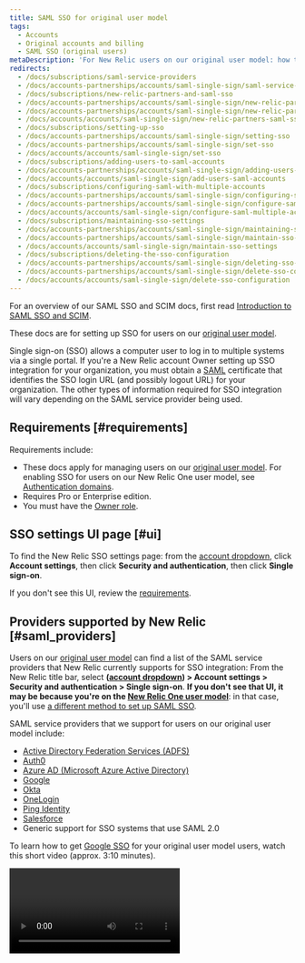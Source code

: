 ```yaml
---
title: SAML SSO for original user model 
tags:
  - Accounts
  - Original accounts and billing
  - SAML SSO (original users)
metaDescription: 'For New Relic users on our original user model: how to set up and manage SAML single-sign on (SSO).'
redirects: 
  - /docs/subscriptions/saml-service-providers
  - /docs/accounts-partnerships/accounts/saml-single-sign/saml-service-providers
  - /docs/subscriptions/new-relic-partners-and-saml-sso
  - /docs/accounts-partnerships/accounts/saml-single-sign/new-relic-partners-and-saml-sso
  - /docs/accounts-partnerships/accounts/saml-single-sign/new-relic-partners-saml-sso
  - /docs/accounts/accounts/saml-single-sign/new-relic-partners-saml-sso
  - /docs/subscriptions/setting-up-sso
  - /docs/accounts-partnerships/accounts/saml-single-sign/setting-sso
  - /docs/accounts-partnerships/accounts/saml-single-sign/set-sso
  - /docs/accounts/accounts/saml-single-sign/set-sso
  - /docs/subscriptions/adding-users-to-saml-accounts
  - /docs/accounts-partnerships/accounts/saml-single-sign/adding-users-saml-accounts
  - /docs/accounts/accounts/saml-single-sign/add-users-saml-accounts
  - /docs/subscriptions/configuring-saml-with-multiple-accounts
  - /docs/accounts-partnerships/accounts/saml-single-sign/configuring-saml-multiple-accounts
  - /docs/accounts-partnerships/accounts/saml-single-sign/configure-saml-multiple-accounts  
  - /docs/accounts/accounts/saml-single-sign/configure-saml-multiple-accounts
  - /docs/subscriptions/maintaining-sso-settings
  - /docs/accounts-partnerships/accounts/saml-single-sign/maintaining-sso-settings
  - /docs/accounts-partnerships/accounts/saml-single-sign/maintain-sso-settings
  - /docs/accounts/accounts/saml-single-sign/maintain-sso-settings
  - /docs/subscriptions/deleting-the-sso-configuration
  - /docs/accounts-partnerships/accounts/saml-single-sign/deleting-sso-configuration
  - /docs/accounts-partnerships/accounts/saml-single-sign/delete-sso-configuration
  - /docs/accounts/accounts/saml-single-sign/delete-sso-configuration
---
```


For an overview of our SAML SSO and SCIM docs, first read [Introduction to SAML SSO and SCIM](/docs/accounts/accounts-billing/new-relic-one-user-management/introduction-saml-scim). 

These docs are for setting up SSO for users on our [original user model](/docs/accounts/original-accounts-billing/original-product-based-pricing/overview-user-models).

Single sign-on (SSO) allows a computer user to log in to multiple systems via a single portal. If you're a New Relic account Owner setting up SSO integration for your organization, you must obtain a [SAML](/docs/accounts-partnerships/education/getting-started-new-relic/glossary#saml) certificate that identifies the SSO login URL (and possibly logout URL) for your organization. The other types of information required for SSO integration will vary depending on the SAML service provider being used.

## Requirements [#requirements]

Requirements include:

* These docs apply for managing users on our [original user model](/docs/accounts/original-accounts-billing/original-users-roles/overview-user-models). For enabling SSO for users on our New Relic One user model, see [Authentication domains](/docs/accounts/accounts-billing/new-relic-one-user-management/configure-authentication-domains-sso).
* Requires Pro or Enterprise edition. 
* You must have the [Owner role](/docs/accounts/original-accounts-billing/original-users-roles/users-roles-original-user-model#roles).

## SSO settings UI page [#ui]

To find the New Relic SSO settings page: from the [account dropdown](/docs/accounts-partnerships/education/getting-started-new-relic/glossary#account-dropdown), click **Account settings**, then click **Security and authentication**, then click **Single sign-on**.

If you don't see this UI, review the [requirements](#requirements). 

## Providers supported by New Relic [#saml_providers]

Users on our [original user model](/docs/accounts/original-accounts-billing/original-users-roles/overview-user-models) can find a list of the SAML service providers that New Relic currently supports for SSO integration: From the New Relic title bar, select **([account dropdown](/docs/accounts-partnerships/education/getting-started-new-relic/glossary#account-dropdown)) > Account settings > Security and authentication > Single sign-on**. **If you don't see that UI, it may be because you're on the [New Relic One user model](/docs/accounts/original-accounts-billing/original-users-roles/overview-user-models)**: in that case, you'll use [a different method to set up SAML SSO](/docs/accounts/accounts-billing/new-relic-one-user-management/introduction-saml-scim).

SAML service providers that we support for users on our original user model include:

* [Active Directory Federation Services (ADFS)](http://technet.microsoft.com/en-us/library/hh831502.aspx)
* [Auth0](http://developers.auth0.com/newrelic)
* [Azure AD (Microsoft Azure Active Directory)](https://docs.microsoft.com/en-us/azure/active-directory/saas-apps/new-relic-tutorial)
* [Google](https://support.google.com/a/answer/6363863) 
* [Okta](http://www.okta.com/newrelic)
* [OneLogin](http://www.onelogin.com/partners/app-partners/new-relic)
* [Ping Identity](https://www.pingidentity.com/en.html)
* [Salesforce](http://wiki.developerforce.com/page/Configuring-SAML-SSO-to-NewRelic)
* Generic support for SSO systems that use SAML 2.0

To learn how to get [Google SSO](https://support.google.com/a/answer/6363863) for your original user model users, watch this short video (approx. 3:10 minutes).

<Video id="OOc8iN9dWfw" type="youtube" />

## SAML information in New Relic account [#account-SML-information]

To integrate with an SAML provider, the provider will need information from you about your New Relic account. Most of the information you will need is visible on the New Relic [SSO settings UI page](#ui):

* Metadata URL: Contains multiple pieces of information in a single XML message
* SAML version: 2.0
* Assertion consumer URL: The endpoint to New Relic SSO (for example, `https://rpm.newrelic.com/accounts/ACCOUNTID/sso/saml/finalize`)
* Consumer binding: Transmission method is HTTP-POST
* NameID format: Email address
* Attributes: None required
* Entity ID: Account URL (default of `rpm.newrelic.com`)

## New Relic SAML requirements [#requirements]

For SAML providers and service providers like New Relic to be able to work together, their processes must align in certain ways. Here are some aspects of how New Relic implements SSO integration. This will be useful if you are verifying that a specific SAML provider will be able to work with New Relic or if you are troubleshooting implementation problems.

<table>
  <thead>
    <tr>
      <th width={200}>
        **SSO considerations**
      </th>

      <th>
        **New Relic functions and preferences**
      </th>
    </tr>
  </thead>

  <tbody>
    <tr>
      <td>
        Scope of user credentials (IdP)
      </td>

      <td>
        Should be all users.
      </td>
    </tr>

    <tr>
      <td>
        Type of connection
      </td>

      <td>
        Must be both IdP initiated and SP initiated.
      </td>
    </tr>

    <tr>
      <td>
        Expected SAML profile
      </td>

      <td>
        New Relic uses a POST binding for SP-initiated requests.
      </td>
    </tr>

    <tr>
      <td>
        Expected NameID value format
      </td>

      <td>
        Must be email address.
      </td>
    </tr>

    <tr>
      <td>
        Sensitive info exchanged in SAML assertion?
      </td>

      <td>
        No, only the email address is sent.
      </td>
    </tr>

    <tr>
      <td>
        Session management and logout
      </td>

      <td>
        Does your organization use a redirect URL for logout? If not, New Relic can provide a logout landing page.
      </td>
    </tr>

    <tr>
      <td>
        Plan for users who no longer need access
      </td>

      <td>
        Typically manual deletion by the account Owner or Administrator.
      </td>
    </tr>

    <tr>
      <td>
        Clock synchronization
      </td>

      <td>
        Ensure the SAML identity provider clocks are maintained by NTP.
      </td>
    </tr>
  </tbody>
</table>

## More SAML SSO procedures [#more-procedures]

Here are some important procedures for managing SAML SSO for users on our [original user model](/docs/accounts/original-accounts-billing/original-product-based-pricing/overview-user-models):  

<CollapserGroup>

  <Collapser
    id="domain-allow-list"
    title="Optional: Claim your domain to streamline SAML SSO process"
  >

If your organization is on Pro or Enterprise edition, you can request to have your domain name(s) placed on our allow list, which will streamline the SAML SSO enablement process. When your users' email address has a domain that matches the domain you've claimed, New Relic automatically adds them as **Active** users and retains their current user type. 

Benefits of claiming your domain include:

* Makes it easier for your users to get started using New Relic because they don't need to confirm their user record via email. 
* Makes it easier for your admins because they won't have to adjust your users' user type. 
* Maintains security when adding users outside of your organization.

To claim your domain, [contact support](https://support.newrelic.com).
  </Collapser>
  <Collapser
    id="set-up-saml"
    title="Set up SAML SSO"
  >
After obtaining your [SAML identity provider certificate](/docs/subscriptions/saml-service-providers), which should be a PEM encoded x509 certificate, and URL, the account Owner can set up, test, and enable the single sign-on (SSO) configuration in New Relic. No other role on the account may edit the SSO configuration on the account.

<Callout variant="tip">
  Access to this feature depends on your subscription level. If your account is set up under a [customer partnership](/docs/new-relic-partnerships/partner-integration-guide/partner-account-maintenance/partnership-accounts-users-subscriptions#partnerships), access to this feature will also depend on the settings for that partnership subscription level.
</Callout>

### Requirements

For requirements, including which New Relic users this feature applies to, see [Requirements](#requirements).

### Parent and child accounts [#parent]

If your account has child accounts, typically you will set up the SSO configuration on the parent account level only. The child account users will still be able to log in through SSO because they will inherit the parent account's SAML SSO configuration. If you need to configure multiple accounts with separate SAML identities (for example, with partnership accounts), use the [custom entity ID feature](/docs/accounts-partnerships/accounts/saml-single-sign/configure-saml-multiple-accounts).

### Configure SSO [#configuring]

To help ensure security and account for network time and clock skews, configure your SAML identity provider's validation responses to the shortest time period that is practical (for example, five minutes). New Relic allows a maximum of thirty minutes.

To set up your SSO configuration for users on our [original user model](/docs/accounts/original-accounts-billing/original-product-based-pricing/overview-user-models):

1. Optional but recommended: read about [claiming your domain to streamline the SAML SSO process](#domain-allow-list).  
2. Go to: **[account dropdown](/docs/accounts-partnerships/education/getting-started-new-relic/glossary#account-dropdown) > Account settings > Security and authentication > Single sign-on**.
3. From the **SAML single sign-on** page, review your New Relic SAML service provider details.
4. To upload your SAML identity provider certificate, select **Choose file**, then follow standard procedures to select and save the file.
5. Specify the **Remote login URL** that your users will use for single sign-on.
6. If your organization's SAML integration provides a redirect URL for logout, copy and paste in (or type) the **Logout landing URL**; otherwise leave blank.
7. Save your changes.

<Callout variant="tip">
  If your organization does not use a specific redirect URL, New Relic provides a logout landing page by default.
</Callout>

### Test SSO [#testing]

After you correctly configure and save your SSO settings, the **Test** page automatically appears. After each test, New Relic returns you to the SAML SSO page with diagnostic results.

To go back and change your configuration settings, select **1 CONFIGURE**.

### Enable SSO [#enabling]

When testing successfully completes, a link appears that you can use on your company's landing page for easy single sign-on with New Relic. Unless you've [claimed your domain with New Relic](#domain-allow-list), your users cannot sign in until they [complete the email confirmation](/docs/subscriptions/adding-users-to-saml-accounts) that New Relic sends automatically. After your users select the link in their confirmation email, they can sign in securely with your organization's assigned user name and password. From there they can select any application they are authorized to use, including New Relic.

<Callout variant="caution">
  If you [disable SAML SSO](/docs/subscriptions/maintaining-sso-settings), New Relic automatically flags all of your **Pending** users as **Active**. If you decide to re-enable SAML SSO later, New Relic automatically flags all users except the Owner as **Pending**, and they will need to confirm their account access by email.
</Callout>

### Add a logout URL for session timeouts [#timeout_url]

New Relic's **Session configuration** feature requires a [logout URL](/docs/subscriptions/setting-session-timeouts#saml_session) for SAML SSO-enabled accounts. If you have already configured, tested, and enabled SAML SSO without a logout URL, New Relic automatically prompts the account Admin to notify the account Owner. In addition, if you are the account Owner, New Relic automatically provides a link from **Session configuration** to go directly to SAML single sign-on and add a logout URL.

<Callout variant="important">
  The logout URL **cannot** contain `newrelic.com` anywhere in the URL.
</Callout>

The **Session configuration** feature also includes the option to select an [automatic timeout](/docs/subscriptions/setting-session-timeouts#saml_reauthentication) for SAML-authenticated browser sessions to be re-authenticated.

</Collapser>

  <Collapser
    id="add-users-saml"
    title="Add users to SAML accounts"
  >
For an overview of our SAML SSO and SCIM docs, first read [Introduction to SAML SSO and SCIM](/docs/accounts/accounts-billing/new-relic-one-user-management/introduction-saml-scim). 

Unless you've [claimed your domain with New Relic](#domain-allow-list) (recommended), your users are not added in New Relic until they complete the email confirmation that is sent automatically upon SAML SSO enablement. This is an additional security measure. Users in the pending state (not yet confirmed) won't receive notifications (such as alert notifications).

For organizations **without** SAML SSO enabled, the Owner or Admin can add new users without requiring email confirmation.

### Requirements

For requirements, including which New Relic users this feature applies to, see [Requirements](#requirements).

### Add and confirm users [#adding]

Follow this process to add and confirm users on our [original user model](/docs/accounts/original-accounts-billing/original-product-based-pricing/overview-user-models) that are authenticating via SAML SSO:

1. The account's Owner or an Administrator adds new users: Go to: **[account dropdown](/docs/accounts-partnerships/education/getting-started-new-relic/glossary#account-dropdown) > Account settings > Account > Summary**.
2. Unless you've [claimed your domain](#domain-allow-list), your users are marked as **Pending** and are sent an email confirmation. (Pending users won't receive New Relic product notifications, such as alert notifications.)
3. Users select the link in the email to confirm their account, which directs them to the SAML provider's login URL.
4. When users successfully sign into their SAML SSO end point (Auth0, Okta, OneLogin, Ping Identity, Salesforce, etc.), New Relic flags the users as **Active**.

<Callout variant="caution">
  If you disable SAML SSO, New Relic automatically flags all of your **Pending** users as **Active**. If you decide to re-enable SAML SSO later, New Relic automatically flags all users except the Owner as **Pending**, and they'll need to confirm their account access by email.
</Callout>

</Collapser>

  <Collapser
    id="saml-multiple-accounts"
    title="SAML for multiple accounts"
  >

In the SAML protocol, the **entity ID** uniquely identifies the service provider (New Relic) to your SAML provider. New Relic's default entity ID is `rpm.newrelic.com`. This is sufficient if you have only a single SAML-enabled account.

When you configure multiple New Relic accounts with SAML, your SAML provider typically requires each account to have a unique entity ID. If you need to configure multiple accounts with separate SAML identities, use New Relic's custom entity ID feature.

### Requirements

For requirements, including which New Relic users this feature applies to, see [Requirements](#requirements).

### Select custom entity IDs [#custom]

New Relic's custom entity ID feature allows you to enable a unique entity ID for each of your accounts. You can then configure SAML SSO for them as a distinct application with your SAML provider. This allows you to centrally control user authentication to each of your accounts independently.

To select custom entity IDs:

1. Follow [standard procedures](/docs/subscriptions/setting-up-sso) to set up SSO.
2. In addition, from the **Entity ID** row on the **Step 1. Configure** page, select **Use custom entity ID**.

<Callout variant="important">
  You must use the same entity ID to configure the application's setting with your SAML provider. Some SAML providers require you to create a new application configuration when changing the entity ID.
</Callout>
</Collapser>

  <Collapser
    id="maintain-saml"
    title="Maintain SSO settings"
  >
After your SAML SSO login is configured, tested, and enabled, all of your New Relic account users (including the account Owner and Admins) must use your organization's SSO URL to sign in to New Relic. Their email address must match what has been set up in New Relic. Also, their ability to use the SSO URL to access applications other than New Relic will depend on their permissions set in those applications.

### Requirements

For requirements, including which New Relic users this feature applies to, see [Requirements](#requirements).

### Update SAML SSO info [#sso_procedures]

To update SAML SSO information for users on our [original user model](/docs/accounts/original-accounts-billing/original-product-based-pricing/overview-user-models):

1. Sign in to New Relic by using your SAML SSO login URL.
2. Go to: **[account dropdown](/docs/accounts-partnerships/education/getting-started-new-relic/glossary#account-dropdown) > Account settings > Security and authentication > Single sign-on**.
3. To temporarily turn off the SAML integration with New Relic and update your settings, select **Disable SAML login**.
4. Optional: To change your existing SAML certificate, select **Choose file**. Follow standard procedures to select and save the file, then save.
5. Optional: To change your existing SSO URLs, copy and paste in (or type) the **Remote login URL** or **Logout landing URL**, then save.

### Email addresses [#user_email]

<Callout variant="tip">
  **Owner or Admins**
</Callout>

Account Owners or Admins must ensure that users' email addresses to sign in to New Relic match their SSO email. Account Owners, Admins and users cannot update email addresses on SAML authenticated accounts.

To update user information for your organization's New Relic account:

1. Go to: **[account dropdown](/docs/accounts-partnerships/education/getting-started-new-relic/glossary#account-dropdown) > Account settings > Account > Summary**.
2. From the **Users** list, select any of the options to add new users, edit existing users' roles, or delete them.

### Troubleshoot SSO login [#troubleshoot]

No one using the account, including the Owner and Admins, can sign in to New Relic directly. If you get locked out of SSO and need to disable it or change the configuration, get support at [support.newrelic.com](https://support.newrelic.com).
</Collapser>

  <Collapser
    id="delete-sso"
    title="Delete SSO configuration"
  >
For requirements, including which New Relic users this feature applies to, see [Requirements](#requirements).

<Callout variant="caution">
  If you delete your SAML SSO integration with New Relic, you cannot restore it. However, you can follow standard procedures to set up your configuration again.
</Callout>

For users on our [original user model](/docs/accounts/original-accounts-billing/original-product-based-pricing/overview-user-models), here's how to delete your SAML SSO configuration completely:

1. Sign in to New Relic by using your SAML SSO login URL.
2. From the New Relic menu bar, select: **[account dropdown](/docs/accounts-partnerships/education/getting-started-new-relic/glossary#account-dropdown) > Account settings > Security and authentication > Single sign-on**.
3. Select **Delete SAML Configuration**.
4. At the confirmation prompt, select **OK**.

</Collapser>

  <Collapser
    id="partners-saml"
    title="Partners and SAML SSO"
  >
With [partnership accounts](/docs/new-relic-partnerships/partner-integration-guide/partner-account-maintenance/partnership-accounts-users-subscriptions), authentication to sign in to New Relic is controlled by the partnership. For accounts where the partnership supports SSO, users may access their New Relic UI without reauthenticating. These Partner accounts could use SAML SSO as an alternative secure method to sign in to the New Relic site.

Other Partner accounts, including Heroku, AppDirect, and Microsoft Azure, do not permit direct login to New Relic. In this situation, SAML integration from the partner's site is not supported by the partner SSO. If you have questions, contact your partner representative at New Relic.

### Requirements

For requirements, including which New Relic users this feature applies to, see [Requirements](#requirements).

### Example [#example-parent]

Your account structure and settings affect whether SAML is available and how it applies to your accounts.

![screen saml hierarchy.png](./images/screen-saml-heirarchy.png "screen saml hierarchy.png")

<figcaption>
  This example shows the hierarchy for New Relic Partner accounts with parent accounts and child accounts.
</figcaption>

Here is an example of how accounts and child accounts inherit the SAML SSO configuration.

<table>
  <thead>
    <tr>
      <th style={{ width: "200px" }}>
        **Account level**
      </th>

      <th>
        **SAML SSO configuration**
      </th>
    </tr>
  </thead>

  <tbody>
    <tr>
      <td>
        Partnership
      </td>

      <td>
        The partnership level allows you to control whether accounts under the partnership can have SAML enabled. The partnership account's Owner has certain administrative functions, but a SAML configuration on this account is not inherited by other accounts in the partnership.
      </td>
    </tr>

    <tr>
      <td>
        Parent accounts
      </td>

      <td>
        Parent accounts (also referred to as master accounts) have a direct, hierarchical relationship to one or more [child accounts](/docs/subscriptions/creating-sub-accounts). Typically the SAML configuration on a parent account is inherited automatically by all of its child accounts.
      </td>
    </tr>

    <tr>
      <td>
        Child accounts
      </td>

      <td>
        Child accounts (also known as sub-accounts) inherit their SAML SSO configuration from their parent account when the parent account has SAML configured. If the parent account does not have SAML configured, each child account may have its own configuration. For more information, see [Configuring SAML with multiple accounts](/docs/subscriptions/configuring-saml-with-multiple-accounts).
      </td>
    </tr>
  </tbody>
</table>

</Collapser>

</CollapserGroup>
